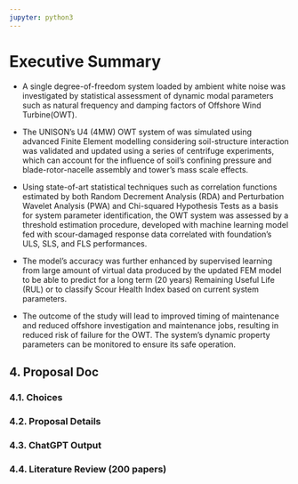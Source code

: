 ```yaml
---
jupyter: python3
---
```



# Executive Summary {.unnumbered}

- A single degree-of-freedom system loaded by ambient white noise was investigated by statistical assessment of dynamic modal parameters such as natural frequency and damping factors of Offshore Wind Turbine(OWT).

- The UNISON's U4 (4MW) OWT system of was simulated using advanced Finite Element modelling considering soil-structure interaction was validated and updated using a series of centrifuge experiments, which can account for the influence of soil's confining pressure and blade-rotor-nacelle assembly and tower's mass scale effects.

- Using state-of-art statistical techniques such as correlation functions estimated by both Random Decrement Analysis (RDA) and Perturbation Wavelet Analysis (PWA) and Chi-squared Hypothesis Tests as a basis for system parameter identification, the OWT system was assessed by a threshold estimation procedure, developed with machine learning model fed with scour-damaged response data correlated with foundation's ULS, SLS, and FLS performances.

- The model's accuracy was further enhanced by supervised learning from large amount of virtual data produced by the updated FEM model to be able to predict for a long term (20 years) Remaining Useful Life (RUL) or to classify Scour Health Index based on current system parameters.

- The outcome of the study will lead to improved timing of maintenance and reduced offshore investigation and maintenance jobs, resulting in reduced risk of failure for the OWT. The system's dynamic property parameters can be monitored to ensure its safe operation.

## 4. Proposal Doc {.unnumbered}

### 4.1. Choices  {.unnumbered}

### 4.2. Proposal Details {.unnumbered}

### 4.3. ChatGPT Output {.unnumbered}

### 4.4. Literature Review (200 papers) {.unnumbered}

